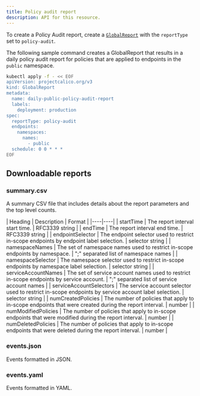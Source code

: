 ```yaml
---
title: Policy audit report
description: API for this resource. 
---
```


To create a Policy Audit report, create a [`GlobalReport`](../globalreport.mdx) with the `reportType`
set to `policy-audit`.

The following sample command creates a GlobalReport that results in a daily policy audit report for
policies that are applied to endpoints in the `public` namespace.


```bash
kubectl apply -f - << EOF
apiVersion: projectcalico.org/v3
kind: GlobalReport
metadata:
  name: daily-public-policy-audit-report
  labels:
    deployment: production
spec:
  reportType: policy-audit
  endpoints:
    namespaces:
      names:
        - public
  schedule: 0 0 * * *
EOF
```

## Downloadable reports

### summary.csv

A summary CSV file that includes details about the report parameters and the top level counts.

| Heading | Description | Format |
|----|----|
| startTime               | The report interval start time. | RFC3339 string |
| endTime                 | The report interval end time. | RFC3339 string |
| endpointSelector        | The endpoint selector used to restrict in-scope endpoints by endpoint label selection. | selector string |
| namespaceNames          | The set of namespace names used to restrict in-scope endpoints by namespace. | ";" separated list of namespace names |
| namespaceSelector       | The namespace selector used to restrict in-scope endpoints by namespace label selection. | selector string |
| serviceAccountNames     | The set of service account names used to restrict in-scope endpoints by service account. | ";" separated list of service account names |
| serviceAccountSelectors | The service account selector used to restrict in-scope endpoints by service account label selection. | selector string |
| numCreatedPolicies      | The number of policies that apply to in-scope endpoints that were created during the report interval. | number |
| numModifiedPolicies     | The number of policies that apply to in-scope endpoints that were modified during the report interval. | number |
| numDeletedPolicies      | The number of policies that apply to in-scope endpoints that were deleted during the report interval. | number |

### events.json

Events formatted in JSON.

### events.yaml

Events formatted in YAML.
